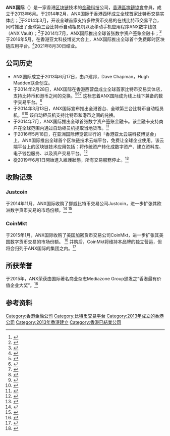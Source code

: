 {{coi|time=2019-09-26T23:04:58+00:00}}
{{advert|time=2019-06-21T20:58:27+00:00}}
{{Infobox website
| name = ANX国际
| logo = ANX INTERNATIONAL.png
| logo_alt = anx.logo
| company_type = 有限公司
| foundation = {{Start date and age|2013|6}}
| location = [[湾仔|湾仔]][[轩尼诗道|轩尼诗道]]338号北海中心18楼
| country = {{HKG}}
| founder = 卢建邦，Dave Chapman，Hugh Madden 
| industry = [[金融科技|金融科技]], [[区块链|区块链]], [[数字货币|数字货币]]
| num_employees = 100+
| url = {{URL|https://anxintl.com/}}<br/>{{URL |https://anxbtc.com/}}<br/>{{URL |https://anxpro.com/}}
}}
'''ANX国际'''（{{lang-en|'''ANX INTERNATIONAL'''}}）是一家香港[[区块链|区块链]]技术的[[金融科技|金融科技]]公司，[[香港區塊鏈協會|香港區塊鏈協會]]會員，成立于2013年6月。于2014年2月，ANX国际于香港西环成立全球首家比特币交易实体店；<ref>{{cite news | work=凤凰财经 | title=比特币香港实体店开业 | first=品瑜 | last=岳 | date=2014-03-03 | url=http://finance.ifeng.com/a/20140303/11789928_0.shtml | accessdate=2016-05-24 | archive-date=2016-06-24 | archive-url=https://web.archive.org/web/20160624155804/http://finance.ifeng.com/a/20140303/11789928_0.shtml | dead-url=no }}</ref>于2014年3月，开设全球首家支持多种货币交易的在线比特币交易平台，同时推出了全球第三台比特币自动柜员机以及移动手机应用程序ANX数字钱包（ANX Vault）；<ref>{{cite news | work=SCMP | title=香港ANX宣布其平台已添加网络黄金EGD交易 | date=2015-02-12 | url=http://finance.china.com/fin/kj/201502/12/0221843.html | access-date=2016-05-24 | archive-url=https://web.archive.org/web/20160605140808/http://finance.china.com/fin/kj/201502/12/0221843.html | archive-date=2016-06-05 | dead-url=yes }}</ref>于2014年7月，ANX国际推出全球首张数字资产签账金融卡；<ref>{{cite news | work=凤凰财经 | title=比特币首次嵌入银行支付系统 拓展B2B清算 | date=2014-07-23 | url=http://finance.ifeng.com/a/20140723/12774746_0.shtml | accessdate=2016-05-24 | archive-date=2016-06-24 | archive-url=https://web.archive.org/web/20160624154655/http://finance.ifeng.com/a/20140723/12774746_0.shtml | dead-url=no }}</ref>于2016年5月，在香港亚太科技博览大会上，ANX国际推出全球首个免费即时区块链应用平台。<ref>{{cite news | work=中国日报 | title=ANX推出全球首个免费即时区块链应用定制平台 | date=2016-05-23 | url=http://caijing.chinadaily.com.cn/2016-05/23/content_25428245.htm | accessdate=2016-05-24 | archive-date=2016-06-23 | archive-url=https://web.archive.org/web/20160623233304/http://caijing.chinadaily.com.cn/2016-05/23/content_25428245.htm | dead-url=no }}</ref>2021年8月30日结业。{{CN}}

== 公司历史 ==
* ANX国际成立于2013年6月17日，由卢建邦，Dave Chapman，Hugh Madden联合创立。
* 于2014年2月28日，ANX国际在香港西营盘成立全球首家比特币交易实体店，支持比特币和港币之间的兑换。<ref>{{cite news|title=A Look at the World's First Bitcoin Shop|url=http://www.bloomberg.com/news/videos/b/26f7d7f0-50f9-4054-b9be-27fe2c49cd3a|accessdate=1 June 2015|agency=Bloomberg|date=28 February 2014|archive-date=2015-11-17|archive-url=https://web.archive.org/web/20151117030716/http://www.bloomberg.com/news/videos/b/26f7d7f0-50f9-4054-b9be-27fe2c49cd3a|dead-url=no}}</ref><ref>{{cite news|title=Bitcoin ATMs Open in Singapore|url=http://blogs.wsj.com/digits/2014/02/28/bitcoin-atms-open-in-singapore/|accessdate=1 June 2015|agency=The Wall Street Journal|date=28 February 2014|archive-date=2016-03-18|archive-url=https://web.archive.org/web/20160318173707/http://blogs.wsj.com/digits/2014/02/28/bitcoin-atms-open-in-singapore/|dead-url=no}}</ref><ref>{{cite news|title='World's first' Bitcoin shop opens doors in Hong Kong|url=http://www.straitstimes.com/breaking-news/money/story/worlds-first-bitcoin-shop-opens-doors-hong-kong-20140228|accessdate=26 May 2015|publisher=THE STRAITS TIMES|date=28 February 2015|archive-date=2015-05-26|archive-url=https://web.archive.org/web/20150526141720/http://www.straitstimes.com/breaking-news/money/story/worlds-first-bitcoin-shop-opens-doors-hong-kong-20140228|dead-url=no}}</ref> 这标志着ANX国际成为线上线下兼备的数字交易平台。<ref>{{cite news|title=Bitcoin exchange opens in Hong Kong|url=http://edition.cnn.com/videos/business/2014/03/03/intv-stevens-ken-lo-bitcoin.cnn|accessdate=1 June 2015|agency=CNN|date=3 March 2014|archive-date=2016-07-02|archive-url=https://web.archive.org/web/20160702051059/http://edition.cnn.com/videos/business/2014/03/03/intv-stevens-ken-lo-bitcoin.cnn|dead-url=no}}</ref> 
* 于2014年3月13日，ANX国际宣布推出全港首台、全球第三台比特币自动柜员机。<ref>{{cite news|title=Hong Kong Company Launches City's First Bitcoin ATM|url=http://www.ibtimes.co.uk/hong-kong-company-launches-citys-first-bitcoin-atm-10743|website=International Business Times|accessdate=1 June 2015|archive-date=2016-04-10|archive-url=https://web.archive.org/web/20160410142725/http://www.ibtimes.co.uk/hong-kong-company-launches-citys-first-bitcoin-atm-10743|dead-url=no}}</ref><ref name="South China Morning Post">{{cite news|title=Three companies set to launch bitcoin ATMs in Hong Kong within days|url=http://www.scmp.com/news/hong-kong/article/1448009/three-companies-set-launch-bitcoin-atms-hong-kong-within-days|accessdate=26 May 2015|agency=Christy Choi|publisher=South China Morning Post|date=14 March 2014|archive-date=2016-05-16|archive-url=https://web.archive.org/web/20160516213202/http://www.scmp.com/news/hong-kong/article/1448009/three-companies-set-launch-bitcoin-atms-hong-kong-within-days|dead-url=no}}</ref> 该自动柜员机支持比特币和港币之间的兑换。
* 于2014年7月，ANX国际推出全球首张数字资产签账金融卡。该金融卡支持商户在全球范围内通过自动柜员机提取当地货币。<ref>{{Cite web|url = http://www.coindesk.com/exchange-anx-launch-reloadable-bitcoin-debit-cards/|title = Hong Kong Exchange ANX Launches Bitcoin Debit Card|date = July 15, 2014|accessdate = May 30, 2015|website = CoinDesk|publisher = |last = |first = |archive-date = 2016-07-08|archive-url = https://web.archive.org/web/20160708001144/http://www.coindesk.com/exchange-anx-launch-reloadable-bitcoin-debit-cards/|dead-url = no}}</ref>
* 于2016年5月18日，在亚洲国际博览馆举行的「香港亚太云端科技博览会」上，ANX国际推出全球首个区块链技术云端平台，免费让全球企业使用。该云端平台上的区块链技术应用包括：将传统资产转化成数字资产、建立资料库、电子钱包服务、以及资产交易平台。<ref>{{cite news | work=明报 | title=ANX推区块链云端免费平台 | date=2016-05-18 | url=http://news.mingpao.com/pns/dailynews/web_tc/article/20160518/s00004/1463508470772 | accessdate=2016-05-25 | archive-date=2016-05-19 | archive-url=https://web.archive.org/web/20160519114429/http://news.mingpao.com/pns/dailynews/web_tc/article/20160518/s00004/1463508470772 | dead-url=no }}</ref>
* 從2019年6月1日開始進入維護狀態，所有交易服務停止。<ref>{{cite web |title=ANXPRO公告 |date=2019-10-30 |url=https://anxpro.com/stories/announcements |accessdate=2019-10-30 |archive-date=2019-08-12 |archive-url=https://web.archive.org/web/20190812072150/https://anxpro.com/stories/announcements |dead-url=no }}</ref>

== 收购记录 ==
=== Justcoin ===
于2014年11月，ANX国际收购了挪威比特币交易公司Justcoin，进一步扩张其欧洲数字货币交易的市场份额。<ref>{{cite web|title=Bitcoin Weekly 2015 January 28: All about exchange-Winklevoss Gemini, Coinbase Exchange, CoinMkt|url=http://siliconangle.com/blog/2015/01/28/bitcoin-weekly-2015-january-28-all-about-exchanges-winklevoss-gemini-coinbase-exchange-coinmkt/|website=siliconANGLE|accessdate=10 July 2015|archive-date=2016-07-30|archive-url=https://web.archive.org/web/20160730045133/http://siliconangle.com/blog/2015/01/28/bitcoin-weekly-2015-january-28-all-about-exchanges-winklevoss-gemini-coinbase-exchange-coinmkt/|dead-url=no}}</ref> <ref name="THE COINTELEGRAPH">{{cite news|title=ANX Acquires Justcoin, Incorporates Platform within a Week|url=http://cointelegraph.com/news/112963/anx-acquires-justcoin-incorporates-platform-within-a-week|accessdate=27 May 2015|agency=William Suberg|publisher=THE COINTELEGRAPH|date=21 November 2014|archive-date=2015-07-11|archive-url=https://web.archive.org/web/20150711125924/http://cointelegraph.com/news/112963/anx-acquires-justcoin-incorporates-platform-within-a-week|dead-url=no}}</ref>

=== CoinMkt ===
于2015年1月，ANX国际收购了美国加密货币交易公司CoinMkt，进一步扩张其美国数字货币交易的市场份额。
<ref name="forexminute.com">{{cite web|title=Bitcoin Company ANXBTC Acquires Santa Monica-based exchange West Orange Labs, Inc|url=http://www.forexminute.com/bitcoin/bitcoin-company-anxbtc-acquires-santa-monica-based-exchange-west-orange-labs-inc-54059|website=FareXMinute|accessdate=10 July 2015|deadurl=yes|archiveurl=https://web.archive.org/web/20150924014606/http://www.forexminute.com/bitcoin/bitcoin-company-anxbtc-acquires-santa-monica-based-exchange-west-orange-labs-inc-54059|archivedate=2015年9月24日}}</ref> 并购后，CoinMkt将维持本品牌的独立营运，但将会归列于ANX国际的集团之内。<ref>{{cite web|title=Bitcoin Weekly 2015 January 28: All about exchanges- Winklevoss Gemini, Coinbase Exchange, CoinMkt|url=http://siliconangle.com/blog/2015/01/28/bitcoin-weekly-2015-january-28-all-about-exchanges-winklevoss-gemini-coinbase-exchange-coinmkt/|website=siliconANGLE|accessdate=10 July 2015|archive-date=2016-07-30|archive-url=https://web.archive.org/web/20160730045133/http://siliconangle.com/blog/2015/01/28/bitcoin-weekly-2015-january-28-all-about-exchanges-winklevoss-gemini-coinbase-exchange-coinmkt/|dead-url=no}}</ref>

== 所获荣誉 ==
于2015年，ANX荣获由国际著名商业杂志Mediazone Group颁发之“香港最有价值企业大奖”。<ref>{{cite news | work=中华网 | title=ANX国际在官方网站正式发布从前端到后端的区块链全套整合方案 | date=2015-12-10 | url=http://money.china.com/fin/qy/201512/10/8997485.html | access-date=2016-05-25 | archive-url=https://web.archive.org/web/20160609202016/http://money.china.com/fin/qy/201512/10/8997485.html | archive-date=2016-06-09 | dead-url=yes }}</ref>

== 参考资料 ==
{{Reflist|2}}

{{比特幣}}

[[Category:香港金融公司|Category:香港金融公司]]
[[Category:比特币交易平台|Category:比特币交易平台]]
[[Category:2013年成立的香港公司|Category:2013年成立的香港公司]]
[[Category:2013年香港建立|Category:2013年香港建立]]
[[Category:香港已結業公司|Category:香港已結業公司]]
